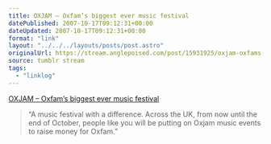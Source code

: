 ```yaml
---
title: OXJAM – Oxfam’s biggest ever music festival
datePublished: 2007-10-17T09:12:31+00:00
dateUpdated: 2007-10-17T09:12:31+00:00
format: "link"
layout: "../../../layouts/posts/post.astro"
originalUrl: https://stream.anglepoised.com/post/15931925/oxjam-oxfams-biggest-ever-music-festival
source: tumblr stream
tags:
  - "linklog"
---
```


[OXJAM &#8211; Oxfam&#8217;s biggest ever music festival][1]

> &ldquo;A music festival with a difference. Across the UK, from now until the end of October, people like you will be putting on Oxjam music events to raise money for Oxfam.&rdquo;

[1]: http://www.oxfam.org.uk/get_involved/fundraise/oxjam/index.php

